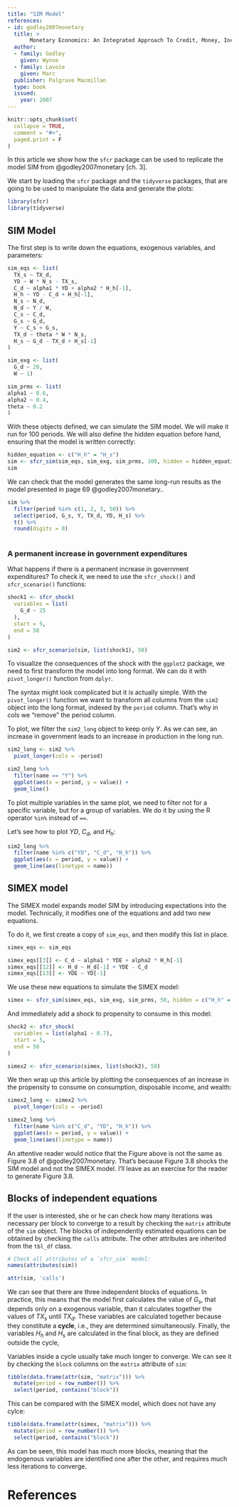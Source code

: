 ```yaml
---
title: "SIM Model"
references:
- id: godley2007monetary
  title: >
       Monetary Economics: An Integrated Approach To Credit, Money, Income, Production and Wealth
  author:
  - family: Godley
    given: Wynne
  - family: Lavoie
    given: Marc
  publisher: Palgrave Macmillan
  type: book
  issued:
    year: 2007
---
```


```r
knitr::opts_chunk$set(
  collapse = TRUE,
  comment = "#>",
  paged.print = F
)
```

In this article we show how the `sfcr` package can be used to replicate the model SIM from @godley2007monetary [ch. 3].

We start by loading the `sfcr` package and the `tidyverse` packages, that are going to be used to manipulate the data and generate the plots:

```r
library(sfcr)
library(tidyverse)
```


## SIM Model

The first step is to write down the equations, exogenous variables, and parameters:

```r
sim_eqs <- list(
  TX_s ~ TX_d,
  YD ~ W * N_s - TX_s,
  C_d ~ alpha1 * YD + alpha2 * H_h[-1],
  H_h ~ YD - C_d + H_h[-1],
  N_s ~ N_d,
  N_d ~ Y / W,
  C_s ~ C_d,
  G_s ~ G_d,
  Y ~ C_s + G_s,
  TX_d ~ theta * W * N_s,
  H_s ~ G_d - TX_d + H_s[-1]
)

sim_exg <- list(
  G_d ~ 20,
  W ~ 1)

sim_prms <- list(
alpha1 ~ 0.6,
alpha2 ~ 0.4,
theta ~ 0.2
)
```

With these objects defined, we can simulate the SIM model. We will make it run for 100 periods. We will also define the hidden equation before hand, ensuring that the model is written correctly:

```r
hidden_equation <- c("H_h" = "H_s")
sim <- sfcr_sim(sim_eqs, sim_exg, sim_prms, 100, hidden = hidden_equation)
sim
```
We can check that the model generates the same long-run results as the model presented in page 69 @godley2007monetary..

```r
sim %>%
  filter(period %in% c(1, 2, 3, 50)) %>%
  select(period, G_s, Y, TX_d, YD, H_s) %>%
  t() %>%
  round(digits = 0)
  
```

### A permanent increase in government expenditures

What happens if there is a permanent increase in government expenditures? To check it, we need to use the `sfcr_shock()` and `sfcr_scenario()` functions:

```r
shock1 <- sfcr_shock(
  variables = list(
    G_d ~ 25
  ),
  start = 5,
  end = 50
)

sim2 <- sfcr_scenario(sim, list(shock1), 50)
```
To visualize the consequences of the shock with the `ggplot2` package, we need to first transform the model into long format. We can do it with `pivot_longer()` function from `dplyr`. 

The syntax might look complicated but it is actually simple. With the `pivot_longer()` function we want to transform all columns from the `sim2` object into the long format, indexed by the `period` column. That's why in cols we "remove" the period column.

To plot, we filter the `sim2_long` object to keep only $Y$. As we can see, an increase in government leads to an increase in production in the long run.

```r
sim2_long <- sim2 %>%
  pivot_longer(cols = -period)

sim2_long %>%
  filter(name == "Y") %>%
  ggplot(aes(x = period, y = value)) +
  geom_line()
```

To plot multiple variables in the same plot, we need to filter not for a specific variable, but for a group of variables. We do it by using the R operator `%in%` instead of `==`. 

Let's see how to plot $YD$, $C_d$, and $H_h$:

```r
sim2_long %>%
  filter(name %in% c("YD", "C_d", "H_h")) %>%
  ggplot(aes(x = period, y = value)) +
  geom_line(aes(linetype = name))
```

## SIMEX model

The SIMEX model expands model SIM by introducing expectations into the model. Technically, it modifies one of the equations and add two new equations.

To do it, we first create a copy of `sim_eqs`, and then modify this list in place.

```r
simex_eqs <- sim_eqs

simex_eqs[[3]] <- C_d ~ alpha1 * YDE + alpha2 * H_h[-1]
simex_eqs[[12]] <- H_d ~ H_d[-1] + YDE - C_d
simex_eqs[[13]] <- YDE ~ YD[-1]
```

We use these new equations to simulate the SIMEX model:

```r
simex <- sfcr_sim(simex_eqs, sim_exg, sim_prms, 50, hidden = c("H_h" = "H_s"))
```

And immediately add a shock to propensity to consume in this model:

```r
shock2 <- sfcr_shock(
  variables = list(alpha1 ~ 0.7),
  start = 5,
  end = 50
)

simex2 <- sfcr_scenario(simex, list(shock2), 50)
```

We then wrap up this article by plotting the consequences of an increase in the propensity to consume on consumption, disposable income, and wealth:

```r
simex2_long <- simex2 %>%
  pivot_longer(cols = -period)

simex2_long %>%
  filter(name %in% c("C_d", "YD", "H_h")) %>%
  ggplot(aes(x = period, y = value)) +
  geom_line(aes(linetype = name))
```

An attentive reader would notice that the Figure above is not the same as Figure 3.8 of @godley2007monetary. That's because Figure 3.8 shocks the SIM model and not the SIMEX model. I'll leave as an exercise for the reader to generate Figure 3.8.

## Blocks of independent equations

If the user is interested, she or he can check how many iterations was necessary per block to converge to a result by checking the `matrix` attribute of the `sim` object. The blocks of independently estimated equations can be obtained by checking the `calls` attribute. The other attributes are inherited from the `tbl_df` class.

```r
# Check all attributes of a `sfcr_sim` model:
names(attributes(sim))
```

```r
attr(sim, 'calls')
```
We can see that there are three independent blocks of equations. In practice, this means that the model first calculates the value of $G_s$, that depends only on a exogenous variable, than it calculates together the values of $TX_s$ until $TX_d$. These variables are calculated together because they constitute a **cycle**, i.e., they are determined simultaneously. Finally, the variables $H_h$ and $H_s$ are calculated in the final block, as they are defined outside the cycle,

Variables inside a cycle usually take much longer to converge. We can see it by checking the `block` columns on the `matrix` attribute of `sim`:

```r
tibble(data.frame(attr(sim, "matrix"))) %>%
  mutate(period = row_number()) %>%
  select(period, contains("block"))
```

This can be compared with the SIMEX model, which does not have any cylce:

```r
tibble(data.frame(attr(simex, "matrix"))) %>%
  mutate(period = row_number()) %>%
  select(period, contains("block"))
```

As can be seen, this model has much more blocks, meaning that the endogenous variables are identified one after the other, and requires much less iterations to converge.

# References



